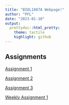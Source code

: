 ```yaml
---
title: "BIOL1007A Webpage!"
author: "PFL"
date: "2023-01-10"
output:
  prettydoc::html_pretty:
    theme: tactile
    highlight: github
---
```


## Assignments 

[Assignment 1](Assignment_1.html)

[Assignment 2](Assignment_2.html) 

[Assignment 3](Assignment_3.html)

[Weekly Assignment 1](Weekly_Assignment_1.html)



